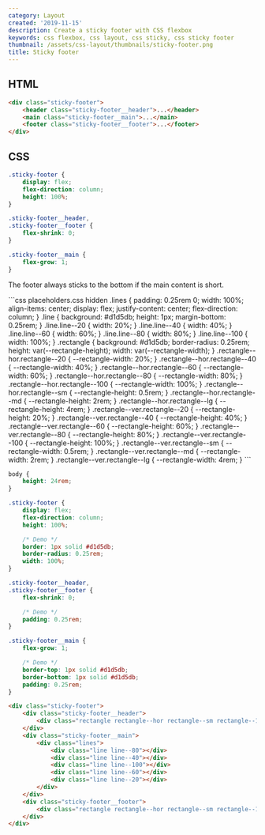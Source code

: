 ```yaml
---
category: Layout
created: '2019-11-15'
description: Create a sticky footer with CSS flexbox
keywords: css flexbox, css layout, css sticky, css sticky footer
thumbnail: /assets/css-layout/thumbnails/sticky-footer.png
title: Sticky footer
---
```


## HTML

```html index.html
<div class="sticky-footer">
    <header class="sticky-footer__header">...</header>
    <main class="sticky-footer__main">...</main>
    <footer class="sticky-footer__footer">...</footer>
</div>
```

## CSS

```css styles.css
.sticky-footer {
    display: flex;
    flex-direction: column;
    height: 100%;
}

.sticky-footer__header,
.sticky-footer__footer {
    flex-shrink: 0;
}

.sticky-footer__main {
    flex-grow: 1;
}
```

The footer always sticks to the bottom if the main content is short.

<Playground>
```css placeholders.css hidden
.lines {
    padding: 0.25rem 0;
    width: 100%;
    align-items: center;
    display: flex;
    justify-content: center;
    flex-direction: column;
}
.line {
    background: #d1d5db;
    height: 1px;
    margin-bottom: 0.25rem;
}
.line.line--20 {
    width: 20%;
}
.line.line--40 {
    width: 40%;
}
.line.line--60 {
    width: 60%;
}
.line.line--80 {
    width: 80%;
}
.line.line--100 {
    width: 100%;
}
.rectangle {
    background: #d1d5db;
    border-radius: 0.25rem;
    height: var(--rectangle-height);
    width: var(--rectangle-width);
}
.rectangle--hor.rectangle--20 {
    --rectangle-width: 20%;
}
.rectangle--hor.rectangle--40 {
    --rectangle-width: 40%;
}
.rectangle--hor.rectangle--60 {
    --rectangle-width: 60%;
}
.rectangle--hor.rectangle--80 {
    --rectangle-width: 80%;
}
.rectangle--hor.rectangle--100 {
    --rectangle-width: 100%;
}
.rectangle--hor.rectangle--sm {
    --rectangle-height: 0.5rem;
}
.rectangle--hor.rectangle--md {
    --rectangle-height: 2rem;
}
.rectangle--hor.rectangle--lg {
    --rectangle-height: 4rem;
}
.rectangle--ver.rectangle--20 {
    --rectangle-height: 20%;
}
.rectangle--ver.rectangle--40 {
    --rectangle-height: 40%;
}
.rectangle--ver.rectangle--60 {
    --rectangle-height: 60%;
}
.rectangle--ver.rectangle--80 {
    --rectangle-height: 80%;
}
.rectangle--ver.rectangle--100 {
    --rectangle-height: 100%;
}
.rectangle--ver.rectangle--sm {
    --rectangle-width: 0.5rem;
}
.rectangle--ver.rectangle--md {
    --rectangle-width: 2rem;
}
.rectangle--ver.rectangle--lg {
    --rectangle-width: 4rem;
}
```

```css styles.css hidden
body {
    height: 24rem;
}

.sticky-footer {
    display: flex;
    flex-direction: column;
    height: 100%;

    /* Demo */
    border: 1px solid #d1d5db;
    border-radius: 0.25rem;
    width: 100%;
}

.sticky-footer__header,
.sticky-footer__footer {
    flex-shrink: 0;

    /* Demo */
    padding: 0.25rem;
}

.sticky-footer__main {
    flex-grow: 1;

    /* Demo */
    border-top: 1px solid #d1d5db;
    border-bottom: 1px solid #d1d5db;
    padding: 0.25rem;
}
```

```html index.html hidden
<div class="sticky-footer">
    <div class="sticky-footer__header">
        <div class="rectangle rectangle--hor rectangle--sm rectangle--100"></div>
    </div>
    <div class="sticky-footer__main">
        <div class="lines">
            <div class="line line--80"></div>
            <div class="line line--40"></div>
            <div class="line line--100"></div>
            <div class="line line--60"></div>
            <div class="line line--20"></div>
        </div>
    </div>
    <div class="sticky-footer__footer">
        <div class="rectangle rectangle--hor rectangle--sm rectangle--100"></div>
    </div>
</div>
```
</Playground>
